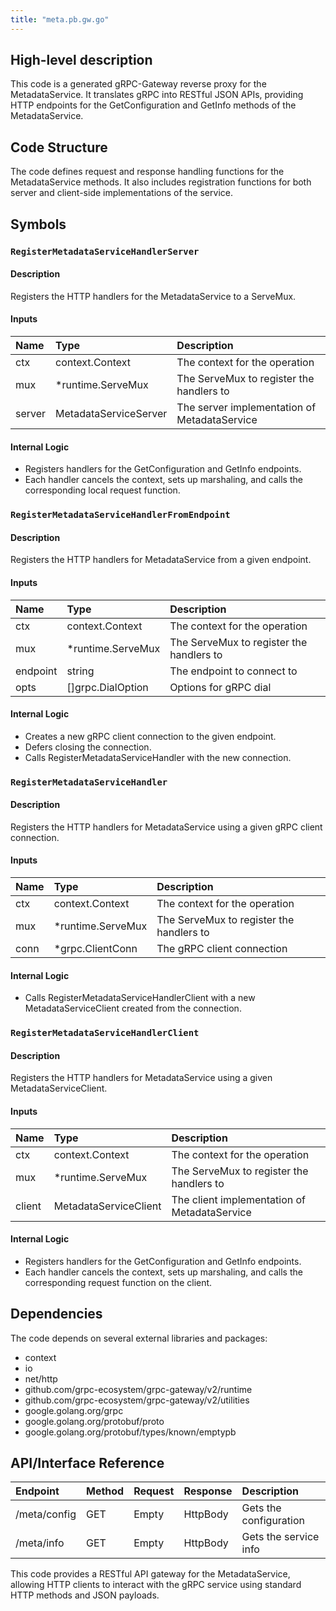 ```yaml
---
title: "meta.pb.gw.go"
---
```


## High-level description
This code is a generated gRPC-Gateway reverse proxy for the MetadataService. It translates gRPC into RESTful JSON APIs, providing HTTP endpoints for the GetConfiguration and GetInfo methods of the MetadataService.

## Code Structure
The code defines request and response handling functions for the MetadataService methods. It also includes registration functions for both server and client-side implementations of the service.

## Symbols

### `RegisterMetadataServiceHandlerServer`
#### Description
Registers the HTTP handlers for the MetadataService to a ServeMux.

#### Inputs
| Name | Type | Description |
|:-----|:-----|:------------|
| ctx | context.Context | The context for the operation |
| mux | *runtime.ServeMux | The ServeMux to register the handlers to |
| server | MetadataServiceServer | The server implementation of MetadataService |

#### Internal Logic
- Registers handlers for the GetConfiguration and GetInfo endpoints.
- Each handler cancels the context, sets up marshaling, and calls the corresponding local request function.

### `RegisterMetadataServiceHandlerFromEndpoint`
#### Description
Registers the HTTP handlers for MetadataService from a given endpoint.

#### Inputs
| Name | Type | Description |
|:-----|:-----|:------------|
| ctx | context.Context | The context for the operation |
| mux | *runtime.ServeMux | The ServeMux to register the handlers to |
| endpoint | string | The endpoint to connect to |
| opts | []grpc.DialOption | Options for gRPC dial |

#### Internal Logic
- Creates a new gRPC client connection to the given endpoint.
- Defers closing the connection.
- Calls RegisterMetadataServiceHandler with the new connection.

### `RegisterMetadataServiceHandler`
#### Description
Registers the HTTP handlers for MetadataService using a given gRPC client connection.

#### Inputs
| Name | Type | Description |
|:-----|:-----|:------------|
| ctx | context.Context | The context for the operation |
| mux | *runtime.ServeMux | The ServeMux to register the handlers to |
| conn | *grpc.ClientConn | The gRPC client connection |

#### Internal Logic
- Calls RegisterMetadataServiceHandlerClient with a new MetadataServiceClient created from the connection.

### `RegisterMetadataServiceHandlerClient`
#### Description
Registers the HTTP handlers for MetadataService using a given MetadataServiceClient.

#### Inputs
| Name | Type | Description |
|:-----|:-----|:------------|
| ctx | context.Context | The context for the operation |
| mux | *runtime.ServeMux | The ServeMux to register the handlers to |
| client | MetadataServiceClient | The client implementation of MetadataService |

#### Internal Logic
- Registers handlers for the GetConfiguration and GetInfo endpoints.
- Each handler cancels the context, sets up marshaling, and calls the corresponding request function on the client.

## Dependencies
The code depends on several external libraries and packages:
- context
- io
- net/http
- github.com/grpc-ecosystem/grpc-gateway/v2/runtime
- github.com/grpc-ecosystem/grpc-gateway/v2/utilities
- google.golang.org/grpc
- google.golang.org/protobuf/proto
- google.golang.org/protobuf/types/known/emptypb

## API/Interface Reference
| Endpoint | Method | Request | Response | Description |
|:---------|:-------|:--------|:---------|:------------|
| /meta/config | GET | Empty | HttpBody | Gets the configuration |
| /meta/info | GET | Empty | HttpBody | Gets the service info |

This code provides a RESTful API gateway for the MetadataService, allowing HTTP clients to interact with the gRPC service using standard HTTP methods and JSON payloads.